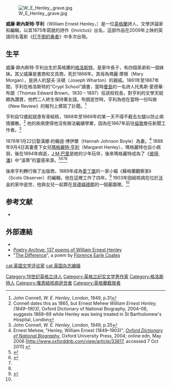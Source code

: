 {{Infobox writer
| name         = William Ernest L. Henley
| image        = William Ernest Henley young.jpg
| imagesize    =
| caption      =
| pseudonym    =
| birth_name   =
| birth_date   = 1849年8月23日
| birth_place  = {{flag|British Empire}}{{ENG}}[[格洛斯特|格洛斯特]]
| death_date   = {{Death date and age|1903|7|11|1849|8|23|df=y}}
| death_place  =  {{flag|British Empire}}{{ENG}}[[沃金|沃金]]
| occupation   = 詩人、文學評論家和編輯
| nationality  = {{flag|British Empire}}
| citizenship  =
| education    =
| alma_mater   =
| period       = c. 1870–1903
| genre        =
| subject      =
| movement     =
| notableworks = 《[[Invictus|Invictus]]》（1875）
| spouse       = Hannah (Anna) Johnson Boyle（1855-1925，1878年1月22日結婚）<ref name="oxforddnb.com">Ernest Mehew, "Henley, William Ernest (1849–1903)", ''[[Oxford_Dictionary_of_National_Biography|Oxford Dictionary of National Biography]]'', Oxford University Press, 2004; online edn, May 2006 [http://www.oxforddnb.com/view/article/33817, accessed 7 Oct 2011] {{ODNBsub}}</ref>
| partner      =
| children     =
| relatives    =
| influences   =
| influenced   =
| signature    =
| portaldisp   =
}}
[[File:W_E_Henley,_grave.jpg|thumb]]

'''威廉·歐內斯特·亨利'''（William Ernest Henley，{{bd|1849年|8月23日|1903年|7月11日|}}）是一位[[英格蘭|英格蘭]]詩人、文學評論家和編輯，以其1875年寫就的詩作《Invictus》出名，這部作品在2009年上映的英語同名電影《[[打不倒的勇者|打不倒的勇者]]》中多次出現。

==生平==
威廉·歐內斯特·亨利出生於英格蘭的[[格洛斯特|格洛斯特]]，是家中長子，有四個弟弟和一個妹妹。其父威廉是書商和文具商，死於1868年。其母為瑪麗·摩根（Mary Morgan），是詩人約瑟夫·沃頓（Joseph Wharton）的親戚。1861年至1867年間，亨利在格洛斯特的“Crypt School”讀書，當時[[曼島|曼島]]的一名詩人托馬斯·愛德華·布朗（Thomas Edward Brown，1830 – 1897）任該校校長，對亨利的文學天賦頗為讚賞，他們二人終生保持著友誼。布朗逝世時，亨利為他在當時一份叫做《New Review》的報刊上撰寫了訃聞。<ref>John Connell, ''W. E. Henley'', London, 1949, p.31</ref>

亨利自12歲起就患有骨結核，1868年至1869年的某一天不得不截去左腿以防止病情擴散。<ref>Connell dates this as 1865, but Ernest Mehew ''William Ernest Henley, (1849–1903)'', Oxford Dictionary of National Biography, 2004–08, suggests 1868–69 while Henley was being treated in St Bartholomew's Hospital, London</ref> 他的疾病使得他沒有辦法繼續學業，因為在1867年前往[[倫敦|倫敦]]擔任新聞工作者。<ref>John Connell, ''W. E. Henley'', London, 1949, p.35</ref>

1878年1月22日娶漢娜·約翰遜·博伊爾（Hannah Johnson Boyle）為妻。<ref name="oxforddnb.com">Ernest Mehew, "Henley, William Ernest (1849–1903)", ''[[Oxford_Dictionary_of_National_Biography|Oxford Dictionary of National Biography]]'', Oxford University Press, 2004; online edn, May 2006 [http://www.oxforddnb.com/view/article/33817, accessed 7 Oct 2011] {{ODNBsub}}</ref> 1888年9月4日其妻產下女兒[[瑪格麗特·亨利|瑪格麗特·亨利]]（Margaret Henley），瑪格麗特也自小病弱，後在1894年病逝，[[J·M·巴里|J·M·巴里]]是她的少年玩伴，後來瑪格麗特成為了《[[彼得·潘|彼得·潘]]》中“溫蒂”的靈感來源。<ref name="The History of Wendy">{{Cite web |url=http://www.wendy.com/wendyweb/history.html |title=The History of Wendy |accessdate=2009-07-25 |deadurl=yes |archiveurl=https://web.archive.org/web/20090318131510/http://www.wendy.com/wendyweb/history.html |archivedate=2009-03-18 }}</ref><ref name="Cwinn">{{Cite book|last=Winn |first= Christopher |title=I Never Knew That About England|year=2005 |url=https://archive.org/details/ineverknewthatab0000winn_e3z7 }}</ref><ref name="The History of Wendy" /><ref name="Cwinn" />

後來亨利轉行做了出版商，1889年成為[[愛丁堡|愛丁堡]]的一家小報《蘇格蘭觀察家》（Scots Observer）的編輯，他在這裡工作了四年。<ref name="EHCS">{{cite book |editor-last=Atkinson |editor-first=Damian |title=The Letters of William Ernest Henley to Charles Whibley, 1888-1903|url=  |volume=1 & 2 |year=2013 |publisher= Edwin Mellen Press |isbn=0-7734-4365-7 |page=}}</ref> 1903年因結核病在位於[[沃金|沃金]]的家中逝世，他與女兒一起葬在[[貝德福德郡|貝德福德郡]]的一個墓園裡。<ref name="oxforddnb.com"/>

==参考文献==
{{reflist}}

* {{EB1911|wstitle=Henley, William Ernest}}

==外部連結==
{{Commons category|William Ernest Henley}}
{{Wikiquote}}
{{wikisource author}}
* {{gutenberg author| id=William+Ernest+Henley | name=William Henley}}
* [http://www.sanjeev.net/poetry/henley-william-ernest/index.html Poetry Archive: 137 poems of William Ernest Henley] {{Wayback|url=http://www.sanjeev.net/poetry/henley-william-ernest/index.html |date=20200105114232 }}
*"[[s:The_Difference|The Difference]]", a poem by [[Florence_Earle_Coates|Florence Earle Coates]]

{{Authority control}}
{{DEFAULTSORT:Henley, William Ernest}}
[[Category:19世纪英格兰诗人|Category:19世纪英格兰诗人]]
[[Category:英格兰纪实文学男作家|Category:英格兰纪实文学男作家]]
[[Category:格洛斯特人|Category:格洛斯特人]]
[[Category:罹患結核病逝世者|Category:罹患結核病逝世者]]
[[cat:英国文学评论家|cat:英国文学评论家]]
[[cat:英国杂志编辑|cat:英国杂志编辑]]
[[Category:英格蘭截肢者|Category:英格蘭截肢者]]